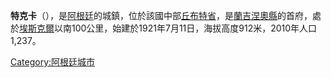{{Coord|43|28|S|70|47|W|display=title}}

'''特克卡'''（{{lang-es|Tecka}}），是[[阿根廷|阿根廷]]的城鎮，位於該國中部[[丘布特省|丘布特省]]，是[[蘭吉涅奧縣|蘭吉涅奧縣]]的首府，處於[[埃斯克爾|埃斯克爾]]以南100公里，始建於1921年7月11日，海拔高度912米，2010年人口1,237。

{{Argentina-geo-stub}}
[[Category:阿根廷城市|Category:阿根廷城市]]